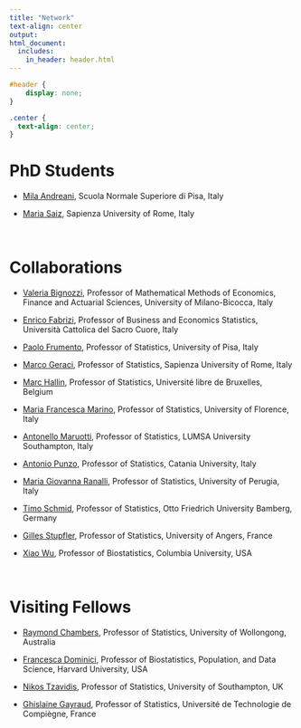 ```yaml
---
title: "Network"
text-align: center
output: 
html_document:
  includes:
    in_header: header.html
---
```


```css
#header {
    display: none;
}
```


```css
.center {
  text-align: center;
}
```
# PhD Students

* [Mila Andreani](https://quantileregressionlab.github.io/andreani.html), Scuola Normale Superiore di Pisa, Italy

* [Maria Saiz](https://quantileregressionlab.github.io/saiz.html), Sapienza University of Rome, Italy

<br>

# Collaborations

* [Valeria Bignozzi](https://en.unimib.it/valeria-bignozzi), Professor of Mathematical Methods of Economics, Finance and Actuarial Sciences, University of Milano-Bicocca, Italy

* [Enrico Fabrizi](https://docenti.unicatt.it/ppd2/it/docenti/25341/enrico-fabrizi/profilo), Professor of Business and Economics Statistics, Università Cattolica del Sacro Cuore, Italy

* [Paolo Frumento](https://www.sp.unipi.it/it/dipartimento/persone/?p=paolo-frumento), Professor of Statistics, University of Pisa, Italy

* [Marco Geraci](https://web.uniroma1.it/memotef/users/geraci-marco), Professor of Statistics, Sapienza University of Rome, Italy

* [Marc Hallin](https://scholar.google.be/citations?hl=en&user=5barf50AAAAJ&view_op=list_works&sortby=pubdate), Professor of Statistics, Université libre de Bruxelles, Belgium

* [Maria Francesca Marino](https://www.unifi.it/p-doc2-0-0-A-3f2b3d2e34272f-0.html), Professor of Statistics, University of Florence, Italy

* [Antonello Maruotti](https://lumsa.it/it/docenti/antonello-maruotti), Professor of Statistics, LUMSA University Southampton, Italy

* [Antonio Punzo](https://www.dei.unict.it/docenti/antonio.punzo), Professor of Statistics, Catania University, Italy

* [Maria Giovanna Ranalli](https://www.unipg.it/personale/maria.ranalli), Professor of Statistics, University of Perugia, Italy

* [Timo Schmid](https://www.uni-bamberg.de/stat-oek/team/prof-dr-timo-schmid/), Professor of Statistics, Otto Friedrich University Bamberg, Germany

* [Gilles Stupfler](https://math.univ-angers.fr/~stupfler/), Professor of Statistics, University of Angers, France

* [Xiao Wu](https://www.publichealth.columbia.edu/profile/xiao-wu-phd), Professor of Biostatistics, Columbia University, USA

<br>

# Visiting Fellows

* [Raymond Chambers](https://scholars.uow.edu.au/ray-chambers), Professor of Statistics, University of Wollongong, Australia

* [Francesca Dominici](https://www.hsph.harvard.edu/profile/francesca-dominici/), Professor of Biostatistics, Population, and Data Science, Harvard University, USA

* [Nikos Tzavidis](https://www.southampton.ac.uk/people/5wzwrv/professor-nikos-tzavidis), Professor of Statistics, University of Southampton, UK

* [Ghislaine Gayraud](https://lmac.utc.fr/auteur/ghislaine-gayraud), Professor of Statistics, Université de Technologie de Compiègne, France

